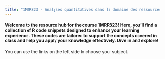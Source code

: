 ```yaml
---
title: "1MRR823 - Analyses quantitatives dans le domaine des ressources renouvelables"
---
```



#### Welcome to the resource hub for the course 1MRR823! Here, you'll find a collection of R code snippets designed to enhance your learning experience. These codes are tailored to support the concepts covered in class and help you apply your knowledge effectively. Dive in and explore!


You can use the links on the left side to choose your subject.
